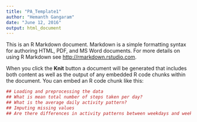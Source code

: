 ---
title: "PA_Template1"
author: "Hemanth Gangaram"
date: "June 12, 2016"
output: html_document
---

This is an R Markdown document. Markdown is a simple formatting syntax for authoring HTML, PDF, and MS Word documents. For more details on using R Markdown see <http://rmarkdown.rstudio.com>.

When you click the **Knit** button a document will be generated that includes both content as well as the output of any embedded R code chunks within the document. You can embed an R code chunk like this:

```{r,echo=FALSE}

## Loading and preprocessing the data
## What is mean total number of steps taken per day?
## What is the average daily activity pattern?
## Imputing missing values
## Are there differences in activity patterns between weekdays and weekends?
```

 